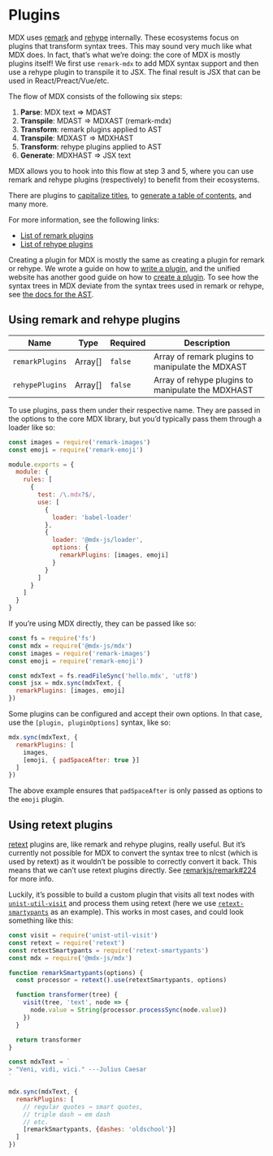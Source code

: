 # Plugins

MDX uses [remark][] and [rehype][] internally.
These ecosystems focus on plugins that transform syntax trees.
This may sound very much like what MDX does.
In fact, that’s what we’re doing: the core of MDX is mostly plugins itself!
We first use `remark-mdx` to add MDX syntax support and then use a rehype
plugin to transpile it to JSX.
The final result is JSX that can be used in React/Preact/Vue/etc.

The flow of MDX consists of the following six steps:

1.  **Parse**: MDX text => MDAST
2.  **Transpile**: MDAST => MDXAST (remark-mdx)
3.  **Transform**: remark plugins applied to AST
4.  **Transpile**: MDXAST => MDXHAST
5.  **Transform**: rehype plugins applied to AST
6.  **Generate**: MDXHAST => JSX text

MDX allows you to hook into this flow at step 3 and 5, where you can use remark
and rehype plugins (respectively) to benefit from their ecosystems.

There are plugins to [capitalize titles][remark-capitalize], to [generate a
table of contents][remark-toc], and many more.

For more information, see the following links:

- [List of remark plugins][remark-plugins]
- [List of rehype plugins][rehype-plugins]

Creating a plugin for MDX is mostly the same as creating a plugin for remark
or rehype.
We wrote a guide on how to [write a plugin][write-plugin], and the unified website has another good guide on how to [create a plugin][create-plugin].
To see how the syntax trees in MDX deviate from the syntax trees used in remark
or rehype, see [the docs for the AST][ast].

## Using remark and rehype plugins

| Name            | Type     | Required | Description                                       |
| --------------- | -------- | -------- | ------------------------------------------------- |
| `remarkPlugins` | Array\[] | `false`  | Array of remark plugins to manipulate the MDXAST  |
| `rehypePlugins` | Array\[] | `false`  | Array of rehype plugins to manipulate the MDXHAST |

To use plugins, pass them under their respective name.
They are passed in the options to the core MDX library, but you’d typically pass
them through a loader like so:

```js
const images = require('remark-images')
const emoji = require('remark-emoji')

module.exports = {
  module: {
    rules: [
      {
        test: /\.mdx?$/,
        use: [
          {
            loader: 'babel-loader'
          },
          {
            loader: '@mdx-js/loader',
            options: {
              remarkPlugins: [images, emoji]
            }
          }
        ]
      }
    ]
  }
}
```

If you’re using MDX directly, they can be passed like so:

```js
const fs = require('fs')
const mdx = require('@mdx-js/mdx')
const images = require('remark-images')
const emoji = require('remark-emoji')

const mdxText = fs.readFileSync('hello.mdx', 'utf8')
const jsx = mdx.sync(mdxText, {
  remarkPlugins: [images, emoji]
})
```

Some plugins can be configured and accept their own options.
In that case, use the `[plugin, pluginOptions]` syntax, like so:

```js
mdx.sync(mdxText, {
  remarkPlugins: [
    images,
    [emoji, { padSpaceAfter: true }]
  ]
})
```

The above example ensures that `padSpaceAfter` is only passed as options to
the `emoji` plugin.

## Using retext plugins

[retext][] plugins are, like remark and rehype plugins, really useful.
But it’s currently not possible for MDX to convert the syntax tree to nlcst
(which is used by retext) as it wouldn’t be possible to correctly convert it
back.
This means that we can’t use retext plugins directly.
See [remarkjs/remark#224][] for more info.

Luckily, it’s possible to build a custom plugin that visits all text nodes with
[`unist-util-visit`][visit] and process them using retext (here we use
[`retext-smartypants`][retext-smartypants] as an example).
This works in most cases, and could look something like this:

```js
const visit = require('unist-util-visit')
const retext = require('retext')
const retextSmartypants = require('retext-smartypants')
const mdx = require('@mdx-js/mdx')

function remarkSmartypants(options) {
  const processor = retext().use(retextSmartypants, options)

  function transformer(tree) {
    visit(tree, 'text', node => {
      node.value = String(processor.processSync(node.value))
    })
  }

  return transformer
}

const mdxText = `
> "Veni, vidi, vici." ---Julius Caesar
`

mdx.sync(mdxText, {
  remarkPlugins: [
    // regular quotes → smart quotes,
    // triple dash → em dash
    // etc.
    [remarkSmartypants, {dashes: 'oldschool'}]
  ]
})
```

[ast]: /advanced/ast
[write-plugin]: /guides/writing-a-plugin
[remark]: https://github.com/remarkjs/remark
[rehype]: https://github.com/rehypejs/rehype
[remark-capitalize]: https://github.com/zeit/remark-capitalize
[remark-toc]: https://github.com/remarkjs/remark-toc
[remark-plugins]: https://github.com/remarkjs/remark/blob/main/doc/plugins.md#list-of-plugins
[rehype-plugins]: https://github.com/rehypejs/rehype/blob/main/doc/plugins.md#list-of-plugins
[retext]: https://github.com/retextjs/retext
[remarkjs/remark#224]: https://github.com/remarkjs/remark/issues/224
[visit]: https://github.com/syntax-tree/unist-util-visit
[retext-smartypants]: https://github.com/retextjs/retext-smartypants
[create-plugin]: https://unifiedjs.com/learn/guide/create-a-plugin
